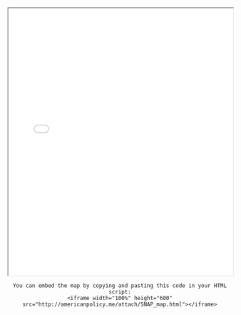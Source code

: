 <iframe width="100%" height="600" src="attach/SNAP_map.html"></iframe>
<center>
```
You can embed the map by copying and pasting this code in your HTML script:
<iframe width="100%" height="600" src="http://americanpolicy.me/attach/SNAP_map.html"></iframe>
```